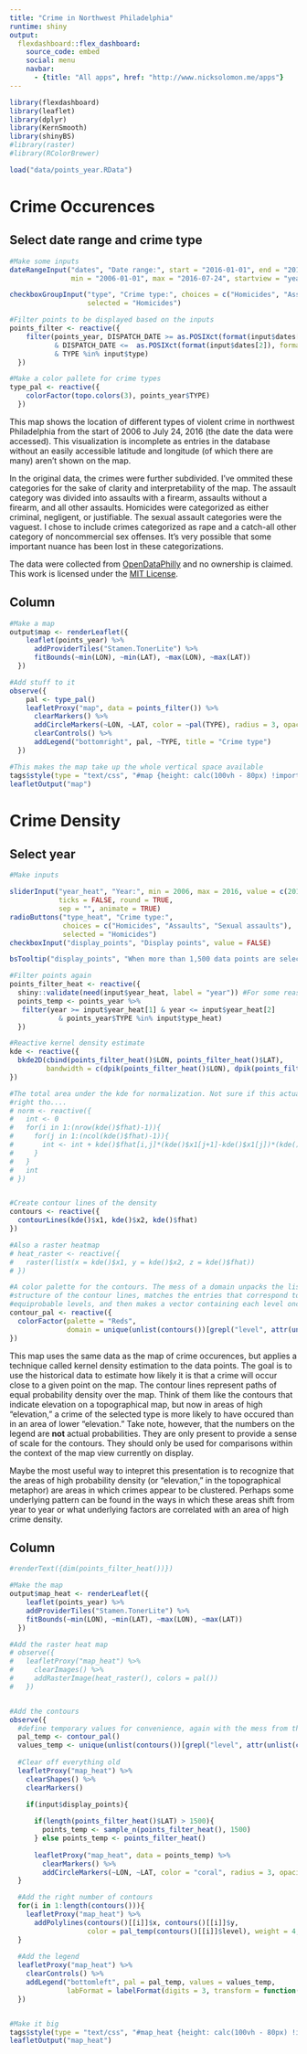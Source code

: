 ```yaml
---
title: "Crime in Northwest Philadelphia"
runtime: shiny
output: 
  flexdashboard::flex_dashboard:
    source_code: embed
    social: menu
    navbar:
      - {title: "All apps", href: "http://www.nicksolomon.me/apps"}
---
```


```r
library(flexdashboard)
library(leaflet)
library(dplyr)
library(KernSmooth)
library(shinyBS)
#library(raster)
#library(RColorBrewer)

load("data/points_year.RData")
```

Crime Occurences
================

Select date range and crime type {.sidebar}
-------------------------------------------

```r

#Make some inputs
dateRangeInput("dates", "Date range:", start = "2016-01-01", end = "2016-07-24",
               min = "2006-01-01", max = "2016-07-24", startview = "year", separator = "to")

checkboxGroupInput("type", "Crime type:", choices = c("Homicides", "Assaults", "Sexual assaults"),
                   selected = "Homicides")

#Filter points to be displayed based on the inputs
points_filter <- reactive({
    filter(points_year, DISPATCH_DATE >= as.POSIXct(format(input$dates[1]), format = "%Y-%m-%d")
           & DISPATCH_DATE <=  as.POSIXct(format(input$dates[2]), format = "%Y-%m-%d")
           & TYPE %in% input$type)
  })

#Make a color pallete for crime types
type_pal <- reactive({
    colorFactor(topo.colors(3), points_year$TYPE)
  })

```

This map shows the location of different types of violent crime in northwest
Philadelphia from the start of 2006 to July 24, 2016 (the date the data were
accessed). This visualization is incomplete as entries in the database without
an easily accessible latitude and longitude (of which there are many) aren't
shown on the map.

In the original data, the crimes were further subdivided. I've ommited these
categories for the sake of clarity and interpretability of the map. The assault
category was divided into assaults with a firearm, assaults without a firearm,
and all other assaults. Homicides were categorized as either criminal,
negligent, or justifiable. The sexual assault categories were the vaguest. I
chose to include crimes categorized as rape and a catch-all other category of
noncommercial sex offenses. It's very possible that some important nuance has
been lost in these categorizations.

The data were collected from
[OpenDataPhilly](https://www.opendataphilly.org/dataset/crime-incidents) and no
ownership is claimed. This work is licensed under the [MIT
License](https://opensource.org/licenses/MIT).

Column
-------

```r
#Make a map
output$map <- renderLeaflet({
    leaflet(points_year) %>%
      addProviderTiles("Stamen.TonerLite") %>%
      fitBounds(~min(LON), ~min(LAT), ~max(LON), ~max(LAT))
  })

#Add stuff to it
observe({
    pal <- type_pal()
    leafletProxy("map", data = points_filter()) %>%
      clearMarkers() %>%
      addCircleMarkers(~LON, ~LAT, color = ~pal(TYPE), radius = 3, opacity = 1) %>%
      clearControls() %>%
      addLegend("bottomright", pal, ~TYPE, title = "Crime type")
  })

#This makes the map take up the whole vertical space available
tags$style(type = "text/css", "#map {height: calc(100vh - 80px) !important;}")
leafletOutput("map")
```

Crime Density
=============

Select year {.sidebar}
----------------------

```r
#Make inputs

sliderInput("year_heat", "Year:", min = 2006, max = 2016, value = c(2016, 2016), step = 1,
            ticks = FALSE, round = TRUE,
            sep = "", animate = TRUE)
radioButtons("type_heat", "Crime type:",
             choices = c("Homicides", "Assaults", "Sexual assaults"), 
             selected = "Homicides")
checkboxInput("display_points", "Display points", value = FALSE)

bsTooltip("display_points", "When more than 1,500 data points are selected, a random sample of size 1,500 will be displayed to reduce loading time.")

#Filter points again
points_filter_heat <- reactive({
  shiny::validate(need(input$year_heat, label = "year")) #For some reason it won't work without this
  points_temp <- points_year %>% 
   filter(year >= input$year_heat[1] & year <= input$year_heat[2]
            & points_year$TYPE %in% input$type_heat)
  })

#Reactive kernel density estimate
kde <- reactive({
  bkde2D(cbind(points_filter_heat()$LON, points_filter_heat()$LAT), 
         bandwidth = c(dpik(points_filter_heat()$LON), dpik(points_filter_heat()$LAT)))
})

#The total area under the kde for normalization. Not sure if this actually works
#right tho....
# norm <- reactive({
#   int <- 0
#   for(i in 1:(nrow(kde()$fhat)-1)){
#     for(j in 1:(ncol(kde()$fhat)-1)){
#       int <- int + kde()$fhat[i,j]*(kde()$x1[j+1]-kde()$x1[j])*(kde()$x2[i+1]-kde()$x2[1])
#     }
#   }
#   int
# })


#Create contour lines of the density
contours <- reactive({
  contourLines(kde()$x1, kde()$x2, kde()$fhat)
})

#Also a raster heatmap
# heat_raster <- reactive({
#   raster(list(x = kde()$x1, y = kde()$x2, z = kde()$fhat))
# })

#A color palette for the contours. The mess of a domain unpacks the list
#structure of the contour lines, matches the entries that correspond to the
#equiprobable levels, and then makes a vector containing each level once
contour_pal <- reactive({
  colorFactor(palette = "Reds",
              domain = unique(unlist(contours())[grepl("level", attr(unlist(contours()), "names"))]))
})

```

This map uses the same data as the map of crime occurences, but applies a 
technique called kernel density estimation to the data points. The goal is to 
use the historical data to estimate how likely it is that a crime will occur 
close to a given point on the map. The contour lines represent paths of equal 
probability density over the map. Think of them like the contours that indicate 
elevation on a topographical map, but now in areas of high "elevation," a crime 
of the selected type is more likely to have occured than in an area of lower 
"elevation." Take note, however, that the numbers on the legend are **not** 
actual probabilities. They are only present to provide a sense of scale for the 
contours. They should only be used for comparisons within the context of the map
view currently on display.

Maybe the most useful way to intepret this presentation is to recognize that the
areas of high probability density (or "elevation," in the topographical 
metaphor) are areas in which crimes appear to be clustered. Perhaps some 
underlying pattern can be found in the ways in which these areas shift from year
to year or what underlying factors are correlated with an area of high crime
density.

Column
-------

```r
#renderText({dim(points_filter_heat())})

#Make the map
output$map_heat <- renderLeaflet({
    leaflet(points_year) %>%
    addProviderTiles("Stamen.TonerLite") %>%
    fitBounds(~min(LON), ~min(LAT), ~max(LON), ~max(LAT))
  })

#Add the raster heat map
# observe({
#   leafletProxy("map_heat") %>%
#     clearImages() %>%
#     addRasterImage(heat_raster(), colors = pal())
#   })


#Add the contours
observe({
  #define temporary values for convenience, again with the mess from the palette
  pal_temp <- contour_pal()
  values_temp <- unique(unlist(contours())[grepl("level", attr(unlist(contours()), "names"))])
  
  #Clear off everything old
  leafletProxy("map_heat") %>%
    clearShapes() %>% 
    clearMarkers()
  
    if(input$display_points){

      if(length(points_filter_heat()$LAT) > 1500){
        points_temp <- sample_n(points_filter_heat(), 1500)
      } else points_temp <- points_filter_heat()
      
      leafletProxy("map_heat", data = points_temp) %>% 
        clearMarkers() %>% 
        addCircleMarkers(~LON, ~LAT, color = "coral", radius = 3, opacity = .7)
  }

  #Add the right number of contours
  for(i in 1:length(contours())){
    leafletProxy("map_heat") %>% 
      addPolylines(contours()[[i]]$x, contours()[[i]]$y,
                   color = pal_temp(contours()[[i]]$level), weight = 4, opacity = .6)
  }
  
  #Add the legend
  leafletProxy("map_heat") %>% 
    clearControls() %>% 
    addLegend("bottomleft", pal = pal_temp, values = values_temp,
              labFormat = labelFormat(digits = 3, transform = function(x) x))
  })


#Make it big
tags$style(type = "text/css", "#map_heat {height: calc(100vh - 80px) !important;}")
leafletOutput("map_heat")
```

